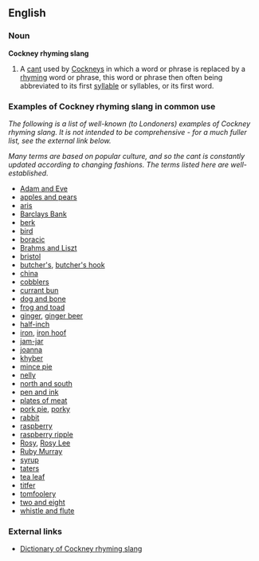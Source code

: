 ==English==
===Noun===
'''Cockney rhyming slang'''

#A [[cant]] used by [[Cockney]]s in which a word or phrase is replaced by a [[rhyme|rhyming]] word or phrase, this word or phrase then often being abbreviated to its first [[syllable]] or syllables, or its first word.

===Examples of Cockney rhyming slang in common use===

<!--Note: if you add to this list, please ensure your contributions are WELL-KNOWN and WELL-ESTABLISHED, as some coinages fall out of fashion very quickly, and the list is not intended to be comprehensive.-->
''The following is a list of well-known (to Londoners) examples of Cockney rhyming slang.  It is not intended to be comprehensive - for a much fuller list, see the external link below.''

''Many terms are based on popular culture, and so the cant is constantly updated according to changing fashions.  The terms listed here are well-established.''

*[[Adam and Eve]]<!--believe-->
*[[apples and pears]]<!--stairs-->
*[[aris]]<!--arse; shortened form of "Aristotle", for "bottle", shortened from "bottle and glass", for "arse"-->
*[[Barclays Bank]]<!--wank-->
*[[berk]]<!--shortened from "Berkeley Hunt", for "cunt"-->
*[[bird]]<!--shortened from "bird lime", for time (in prison)-->
*[[boracic]]<!--shortened form of "boracic lint", for "skint"-->
*[[Brahms and Liszt]]<!--pissed (drunk)-->
*[[bristol]]<!--usually in plural; shortened form of "Bristol City" (the football team), for "titty" (breast)-->
*[[butcher's]], [[butcher's hook]]<!--a look-->
*[[china]]<!--shortened from "china plate", for "mate" (friend)-->
*[[cobblers]]<!--shortened from "cobbler's awls", for "balls" (nonsense)-->
*[[currant bun]]<!--The Sun (the British newspaper)-->
*[[dog and bone]]<!--phone-->
*[[frog and toad]]<!--road-->
*[[ginger]], [[ginger beer]]<!--queer (homosexual [adjective])-->
*[[half-inch]]<!--pinch (to steal)-->
*[[iron]], [[iron hoof]]<!--poof (a homosexual)-->
*[[jam-jar]]<!--car-->
*[[joanna]]<!--piano-->
*[[khyber]]<!--shortened from "Khyber Pass", for "arse"-->
*[[mince pie]]<!--eye-->
*[[nelly]]<!--shortened from "Nelly Duff", for "puff", meaning "life"; used in the phrase "not on your nelly!"-->
*[[north and south]]<!--mouth-->
*[[pen and ink]]<!--stink (noun)-->
*[[plates of meat]]<!--feet-->
*[[pork pie]], [[porky]]<!--lie (untruth)-->
*[[rabbit]]<!--shortened from "rabbit and pork", for "talk"-->
*[[raspberry]]<!--see "raspberry ripple"; also short for "raspberry tart", for "fart"-->
*[[raspberry ripple]]<!--nipple-->
*[[Rosy]], [[Rosy Lee]]<!--tea (drink)-->
*[[Ruby Murray]]<!--curry-->
*[[syrup]]<!--shortened from "syrup of figs", for "wig" [sic]-->
*[[taters]]<!--shortened from "potatoes in the mould", for "cold" (adjective)-->
*[[tea leaf]]<!--thief-->
*[[titfer]]<!--shortened from "tit for tat", for "hat"-->
*[[tomfoolery]]<!--jewellery-->
*[[two and eight]]<!--state (of upset)-->
*[[whistle and flute]]<!--suit (of clothes)-->

===External links===
*[http://www.cockneyrhymingslang.co.uk/ Dictionary of Cockney rhyming slang]